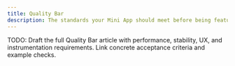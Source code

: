 ```yaml
---
title: Quality Bar
description: The standards your Mini App should meet before being featured
---
```


TODO: Draft the full Quality Bar article with performance, stability, UX, and instrumentation requirements. Link concrete acceptance criteria and example checks.


